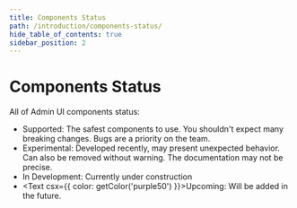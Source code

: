 ```yaml
---
title: Components Status
path: /introduction/components-status/
hide_table_of_contents: true
sidebar_position: 2
---
```



# Components Status

All of Admin UI components status:

- <Text tone="positive">Supported</Text>: The safest components to use. You shouldn't expect many breaking changes. Bugs are a priority on the team.
- <Text tone="warning">Experimental</Text>: Developed recently, may present unexpected behavior. Can also be removed without warning. The documentation may not be precise.
- <Text tone="info">In Development</Text>: Currently under construction
- <Text csx={{ color: getColor('purple50') }}>Upcoming</Text>: Will be added in the future.

<StatusTable items={componentsStatus}/>
